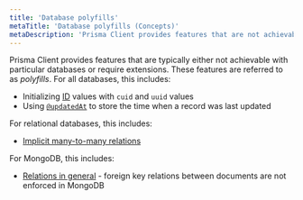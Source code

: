 ```yaml
---
title: 'Database polyfills'
metaTitle: 'Database polyfills (Concepts)'
metaDescription: 'Prisma Client provides features that are not achievable with relational databases. These features are referred to as "polyfills" and explained on this page.'
---
```


<TopBlock>

Prisma Client provides features that are typically either not achievable with particular databases or require extensions. These features are referred to as _polyfills_. For all databases, this includes:

- Initializing [ID](/orm/prisma-schema/data-model#defining-an-id-field) values with `cuid` and `uuid` values
- Using [`@updatedAt`](/orm/prisma-schema/data-model#defining-attributes) to store the time when a record was last updated

For relational databases, this includes:

- [Implicit many-to-many relations](/orm/prisma-schema/data-model/relations/many-to-many-relations#implicit-many-to-many-relations)

For MongoDB, this includes:

- [Relations in general](/orm/prisma-schema/data-model/relations) - foreign key relations between documents are not enforced in MongoDB

</TopBlock>
